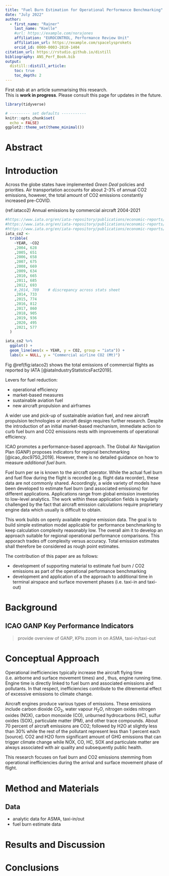 ```yaml
---
title: "Fuel Burn Estimation for Operational Performance Benchmarking"
date: "July 2022"
author:
  - first_name: "Rainer"
    last_name: "Koelle" 
    #url: https://example.com/norajones
    affiliation: "EUROCONTROL, Performance Review Unit"
    affiliation_url: https://example.com/spacelysprokets
    orcid_id: 0000-0003-2810-1404
citation_url: https://rstudio.github.io/distill
bibliography: ANS_Perf_Book.bib
output:
  distill::distill_article:
    toc: true
    toc_depth: 2
---
```


First stab at an article summarising this research.    
This is **work in progress**. Please consult this page for updates in the future.

```r
library(tidyverse)

# --------- set defaults -----------
knitr::opts_chunk$set(
  echo = FALSE)
ggplot2::theme_set(theme_minimal())
```

# Abstract{-}

# Introduction

Across the globe states have implemented *Green Deal* policies and priorities. 
Air transportation accounts for about 2-3% of annual CO2 emissions, however, the total amount of CO2 emissions constantly increased pre-COVID.

(ref:iataco2) Annual emissions by commercial aircraft 2004-2021

```r
#https://www.iata.org/en/iata-repository/publications/economic-reports/airline-industry-economic-performance---2015-end-year---tables/
#https://www.iata.org/en/iata-repository/publications/economic-reports/airline-industry-economic-performance---december-2019---data-tables/
#https://www.iata.org/en/iata-repository/publications/economic-reports/airline-industry-economic-performance---june-2022---data-tables/
iata_co2 <- 
  tribble(
    ~YEAR, ~CO2 
    ,2004, 628
    ,2005, 651
    ,2006, 658
    ,2007, 675
    ,2008, 669 
    ,2009, 634
    ,2010, 665
    ,2011, 685
    ,2012, 693
    #,2014, 709    # discrepancy across stats sheet
    ,2014, 733
    ,2015, 774
    ,2016, 812
    ,2017, 860
    ,2018, 905
    ,2019, 936
    ,2020, 495
    ,2021, 577
  )

iata_co2 %>% 
  ggplot() +
  geom_line(aes(x = YEAR, y = CO2, group = "iata")) +
  labs(x = NULL, y = "Commercial airline CO2 (Mt)")
``` 

Fig \@ref(fig:iataco2) shows the total emissions of commercial flights as reported by IATA [@iataIndustryStatisticsFact2019].

Levers for fuel reduction:

* operational efficiency
* market-based measures
* sustainable aviation fuel
* new aircraft propulsion and airframes

A wider use and pick-up of sustainable aviation fuel, and new aircraft propulsion technologies or aircraft design requires further research.
Despite the introduction of an initial market-based mechanism, immediate action to curb fuel burn and CO2 emissions rests with improvements of operational efficiency.

ICAO promotes a performance-based approach.
The Global Air Navigation Plan (GANP) proposes indicators for regional benchmarking [@icao_doc9750_2019].
However, there is no detailed guidance on how to measure *additional fuel burn*.

Fuel burn per se is known to the aircraft operator. 
While the actual fuel burn and fuel flow during the flight is recorded (e.g. flight data recorder), these data are not commonly shared.
Acoordingly, a wide variety of models have been developed to estimate fuel burn (and associated emissions) for different applications.
Applications range from global emission inventories to low-level analytics.
The work within these application fields is regularly challenged by the fact that aircraft emission calculations require proprietary engine data which usually is difficult to obtain.

This work builds on openly available engine emission data.
The goal is to build simple estimation model applicable for performance benchmarking to keep calculation complexity reasonably low.
The overall aim it to develop an approach suitable for regional operational performance comparisons.
This apporach trades off complexity versus accuracy.
Total emission estimates shall therefore be considered as rough point estimates.

The contribution of this paper are as follows:

* development of supporting material to estimate fuel burn / CO2 emissions as part of the operational performance benchmarking
* development and application of a the approach to additional time in terminal airspace and surface movement phases (i.e. taxi-in and taxi-out)

# Background

## ICAO GANP Key Performance Indicators

>provide overview of GANP, KPIs
>zoom in on ASMA, taxi-in/taxi-out

# Conceptual Approach

Operational inefficiencies typically increase the aircraft flying time (i.e. airborne and surface movement times) and , thus, engine running time.
Engine time is directly linked to fuel burn and associated emissions and pollutants.
In that respect, inefficiencies contribute to the ditremental effect of excessive emissions to climate change.

Aircraft engines produce various types of emissions. These emissions include carbon dioxide $CO_2$, water vapour ${H_2}O$, nitrogen oxides
nitrogen oxides (NOX), carbon monoxide (CO), unburned hydrocarbons (HC), sulfur oxides (SOX), particulate matter (PM), and other trace compounds. 
About 70 percent of aircraft emissions are CO2; followed by H2O at slightly less than 30% while the rest of the pollutant represent less than 1 percent each [source]. 
CO2 and H2O form significant amount of GHG emissions that can trigger climate change while NOX, CO, HC, SOX and particulate matter are always associated with air quality and subsequently public health.

This research focuses on fuel burn and CO2 emissions stemming from operational inefficiencies during the arrival and surface movement phase of flight.


# Method and Materials

## Data

* analytic data for ASMA, taxi-in/out
* fuel burn estimate data


# Results and Discussion

# Conclusions


